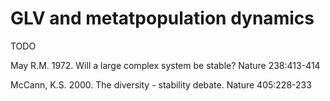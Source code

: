 # GLV and metatpopulation dynamics


TODO


May R.M. 1972. Will a large complex system be stable? Nature 238:413-414

McCann, K.S. 2000. The diversity - stability debate. Nature 405:228-233
